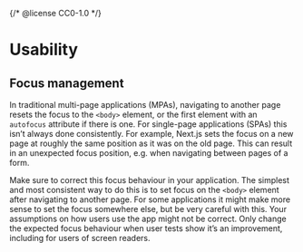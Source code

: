 {/* @license CC0-1.0 */}


<Meta title="Docs/Design Guidelines/Usability" />

# Usability

## Focus management

In traditional multi-page applications (MPAs), navigating to another page resets the focus to the `<body>` element,
or the first element with an `autofocus` attribute if there is one.
For single-page applications (SPAs) this isn’t always done consistently.
For example, Next.js sets the focus on a new page at roughly the same position as it was on the old page.
This can result in an unexpected focus position, e.g. when navigating between pages of a form.

Make sure to correct this focus behaviour in your application.
The simplest and most consistent way to do this is to set focus on the `<body>` element after navigating to another page.
For some applications it might make more sense to set the focus somewhere else,
but be very careful with this.
Your assumptions on how users use the app might not be correct.
Only change the expected focus behaviour when user tests show it’s an improvement,
including for users of screen readers.
